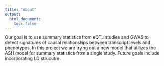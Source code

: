 ```yaml
---
title: "About"
output:
  html_document:
    toc: false
---
```


Our goal is to use summary statistics from eQTL studies and GWAS to detect signatures of causal relationships between transcript levels and phenotypes. In this project we are trying out a new model that utilizes the ASH model for summary statistics from a single study. Future goals include incorporating LD strucutre.
